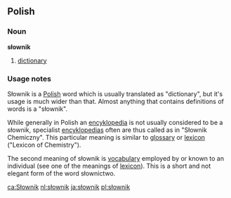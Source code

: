 ==Polish==
===Noun===
'''słownik'''
# [[dictionary]]

===Usage notes===
Słownik is a [[Polish language|Polish]] word which is usually translated as "dictionary", but it's usage is much wider than that. Almost anything that contains definitions of words is a "słownik".

While generally in Polish an [[encyklopedia]] is not usually considered to be a słownik,
specialist [[encyklopedia|encyklopedias]] often are thus called as in "Słownik Chemiczny". This particular meaning is similar to [[glossary]] or [[lexicon]] ("Lexicon of Chemistry").

The second meaning of słownik is [[vocabulary]] employed by or known to an individual (see one of the meanings of [[lexicon]]). This is a short and not elegant form of the word słownictwo.

[[ca:Słownik]]
[[nl:słownik]]
[[ja:słownik]]
[[pl:słownik]]